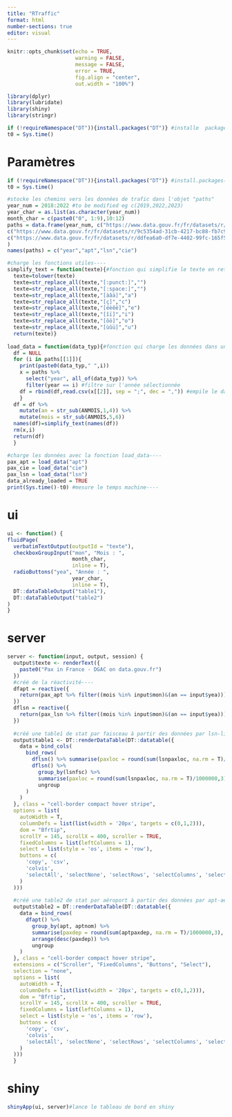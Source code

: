 ```yaml
---
title: "RTraffic"
format: html
number-sections: true
editor: visual
---
```


```{=html}
<!-- 
Créé un tableau de bord du trafic aérien en France à partir des données en libre accès sur data.gouv.fr
 -->
```
```r
knitr::opts_chunk$set(echo = TRUE,
                      warning = FALSE,
                      message = FALSE,
                      error = TRUE,
                      fig.align = "center",
                      out.width = "100%")

library(dplyr)
library(lubridate)
library(shiny)
library(stringr)

if (!requireNamespace("DT")){install.packages("DT")} #installe  package "DT" si nécessaire
t0 = Sys.time()

```

# Paramètres

```r
if (!requireNamespace("DT")){install.packages("DT")} #install.packages("DT")#if necessary install package
t0 = Sys.time()

#stocke les chemins vers les données de trafic dans l'objet "paths"
year_num = 2018:2022 #to be modified eg c(2019,2022,2023) 
year_char = as.list(as.character(year_num))
month_char = c(paste0("0", 1:9),10:12)
paths = data.frame(year_num, c("https://www.data.gouv.fr/fr/datasets/r/3b7646ea-276c-4c9b-8151-1e96af2adbf9", "https://www.data.gouv.fr/fr/datasets/r/e8efa154-045e-4f8f-a1d7-76a39fa03b7b", "https://www.data.gouv.fr/fr/datasets/r/6717f107-be00-4b4b-9706-fa0e5190fb69", "https://www.data.gouv.fr/fr/datasets/r/2f9f6e54-e2d7-4e85-b811-2e5e68fa5bca", "https://www.data.gouv.fr/fr/datasets/r/f1bd931e-c99e-41ce-865e-9e9785c903ec"),#url données trafic apt-aéroports sur data.gouv.fr
c("https://www.data.gouv.fr/fr/datasets/r/9c5354ad-31cb-4217-bc88-fb7c9be22655", "https://www.data.gouv.fr/fr/datasets/r/0c0a451e-983b-4f06-9627-b5ff1bccd2fc", "https://www.data.gouv.fr/fr/datasets/r/dad30bed-7276-4a67-a1ab-a856e6e01788", "https://www.data.gouv.fr/fr/datasets/r/bbf6492d-86ac-43a0-9260-7df2ffdb5a77", "https://www.data.gouv.fr/fr/datasets/r/af8950bc-e90a-4b7e-bb81-70c79d4c3846" ),#url données trafic lsn-liaisons sur data.gouv.fr
c("https://www.data.gouv.fr/fr/datasets/r/ddfea6a0-df7e-4402-99fc-165f573f2e10", "https://www.data.gouv.fr/fr/datasets/r/8421e029-c8c7-410d-b38c-54455ac3265d", "https://www.data.gouv.fr/fr/datasets/r/818eec10-6122-4788-8233-482e779ab837", "https://www.data.gouv.fr/fr/datasets/r/0b954774-ccd1-43ec-9b5a-f958fba03e87", "https://www.data.gouv.fr/fr/datasets/r/bcec3e1e-940a-4772-bc28-0d7b2b53c718")#url données trafic cie-compagnies sur data.gouv.fr
)
names(paths) = c("year","apt","lsn","cie")

#charge les fonctions utiles----
simplify_text = function(texte){#fonction qui simplifie le texte en retirant la ponctuation et les accents
  texte=tolower(texte)
  texte=str_replace_all(texte,"[:punct:]","")
  texte=str_replace_all(texte,"[:space:]","")
  texte=str_replace_all(texte,"[àâä]","a")
  texte=str_replace_all(texte,"[ç]","c")
  texte=str_replace_all(texte,"[éèêë]","e")
  texte=str_replace_all(texte,"[îï]","i")
  texte=str_replace_all(texte,"[ôö]","o")
  texte=str_replace_all(texte,"[ùûü]","u")
  return(texte)}
    
load_data = function(data_typ){#fonction qui charge les données dans un dataframe
  df = NULL
  for (i in paths[[1]]){
    print(paste0(data_typ," ",i))
    x = paths %>%
      select("year", all_of(data_typ)) %>% 
      filter(year == i) #filtre sur l'année sélectionnée
    df = rbind(df,read.csv(x[[2]], sep = ";", dec = ",")) #empile le dataframe sur le précédent
    }
  df = df %>% 
    mutate(an = str_sub(ANMOIS,1,4)) %>%
    mutate(mois = str_sub(ANMOIS,5,6))
  names(df)=simplify_text(names(df))
  rm(x,i)
  return(df)
  }

#charge les données avec la fonction load_data----
pax_apt = load_data("apt")
pax_cie = load_data("cie")
pax_lsn = load_data("lsn")
data_already_loaded = TRUE
print(Sys.time()-t0) #mesure le temps machine----

```

# ui

```r
ui <- function() {
fluidPage(
  verbatimTextOutput(outputId = "texte"),
  checkboxGroupInput("mon", "Mois : ",
                     month_char,
                     inline = T),
  radioButtons("yea", "Année : ",
                     year_char,
                     inline = T),
  DT::dataTableOutput("table1"),
  DT::dataTableOutput("table2")
)
}

```

# server

```r
server <- function(input, output, session) {
  output$texte <- renderText({
    paste0("Pax in France - DGAC on data.gouv.fr")
  })
  #créé de la réactivité----
  dfapt = reactive({
    return(pax_apt %>% filter((mois %in% input$mon)&(an == input$yea)))
  })
  dflsn = reactive({
    return(pax_lsn %>% filter((mois %in% input$mon)&(an == input$yea)))
  })
  
  #créé une table1 de stat par faisceau à partir des données par lsn-liaisons----
  output$table1 <- DT::renderDataTable(DT::datatable({
    data = bind_cols(
      bind_rows(
        dflsn() %>% summarise(paxloc = round(sum(lsnpaxloc, na.rm = T)/1000000,3)),
        dflsn() %>%
          group_by(lsnfsc) %>%
          summarise(paxloc = round(sum(lsnpaxloc, na.rm = T)/1000000,3)) %>%
          ungroup
      )
    )
  }, class = "cell-border compact hover stripe",
  options = list(
    autoWidth = T,
    columnDefs = list(list(width = '20px', targets = c(0,1,2))),
    dom = "Bfrtip", 
    scrollY = 145, scrollX = 400, scroller = TRUE,
    fixedColumns = list(leftColumns = 1),
    select = list(style = 'os', items = 'row'),
    buttons = c(
      'copy', 'csv',
      'colvis',
      'selectAll', 'selectNone', 'selectRows', 'selectColumns', 'selectCells'
    )
  )))
  
  #créé une table2 de stat par aéroport à partir des données par apt-aéroports----
  output$table2 = DT::renderDataTable(DT::datatable({
    data = bind_rows(
      dfapt() %>%
        group_by(apt, aptnom) %>%
        summarise(paxdep = round(sum(aptpaxdep, na.rm = T)/1000000,3), paxarr = round(sum(aptpaxarr, na.rm = T)/1000000,3), paxtra = round(sum(aptpaxtr, na.rm = T)/1000000,3)) %>%
        arrange(desc(paxdep)) %>%
        ungroup
    )
  }, class = "cell-border compact hover stripe",
  extensions = c("Scroller", "FixedColumns", "Buttons", "Select"), 
  selection = "none",
  options = list(
    autoWidth = T,
    columnDefs = list(list(width = '20px', targets = c(0,1,2))),
    dom = "Bfrtip", 
    scrollY = 145, scrollX = 400, scroller = TRUE,
    fixedColumns = list(leftColumns = 1),
    select = list(style = 'os', items = 'row'),
    buttons = c(
      'copy', 'csv',
      'colvis',
      'selectAll', 'selectNone', 'selectRows', 'selectColumns', 'selectCells'
    )
  )))
  }

```

# shiny

```r

shinyApp(ui, server)#lance le tableau de bord en shiny

```
